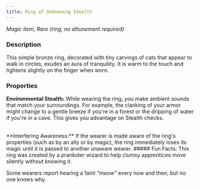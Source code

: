 ```yaml
---
title: Ring of Unknowing Stealth
---
```



*Magic item, Rare (ring, no attunement required)*

<MaskedImage src="https://cdn.leonardo.ai/users/e9df9e5e-8c47-4d7f-87b3-195ea30587b1/generations/258afe5d-8784-40b2-9272-f66d11c66626/Leonardo_Phoenix_10_A_delicate_antique_bronze_ring_with_a_warm_2.jpg" mask="4"/>

### Description
This simple bronze ring, decorated with tiny carvings of cats that appear to walk in circles, exudes an aura of tranquility. It is warm to the touch and tightens slightly on the finger when worn.

### Properties
**Environmental Stealth:** While wearing the ring, you make ambient sounds that match your surroundings. For example, the clanking of your armor might change to a gentle breeze if you're in a forest or the dripping of water if you're in a cave. This gives you advantage on Stealth checks.

<br />

<CensoredText>
**Interfering Awareness:** If the wearer is made aware of the ring's properties (such as by an ally or by magic), the ring immediately loses its magic until it is passed to another unaware wearer.
</CensoredText>

<NoteBox>
##### Fun Facts:
This ring was created by a prankster wizard to help clumsy apprentices move silently without knowing it.

Some wearers report hearing a faint *"meow"* every now and then, but no one knows why.
</NoteBox>